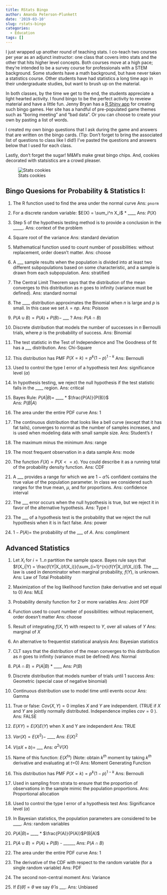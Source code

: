 ```yaml
---
title: RStats Bingo
author: Amanda Peterson-Plunkett
date: '2019-03-10'
slug: rstats-bingo
categories:
  - Education
tags: []
---
```


I just wrapped up another round of teaching stats. I co-teach two courses per year as an adjunct instructor: one class that covers intro stats and the other that hits higher level concepts. Both courses move at a high pace; they're intended to be a survey course for professionals with a STEM background. Some students have a math background, but have never taken a statistics course. Other students have had statistics a long time ago in their undergraduate studies, but want to brush up on the material. 

In both classes, by the time we get to the end, the students appreciate a light hearted activity. I found bingo to be the perfect activity to reveiew material and have a little fun. Jenny Bryan has a [R Shiny app](https://daattali.com/shiny/bingo/) for creating such bingo games. Her site has a handful of pre-populated game themes such as "boring meeting" and "bad data". Or you can choose to create your own by pasting a list of words. 

I created my own bingo questions that I ask during the game and answers that are written on the bingo cards. (Tip: Don't forget to bring the associated list of questions to class like I did!) I've pasted the questions and answers below that I used for each class. 

Lastly, don't forget the sugar! M&M's make great bingo chips. And, cookies decorated with statsistics are a crowd pleaser.

![Stats cookies](/post/2019-03-09-rstats-bingo_files/20190309_094937.jpg)


## Bingo Quesions for Probability & Statistics I:

1. The R function used to find the area under the normal curve
Ans: `pnorm`

2. For a discrete random variable: $E(X) = \sum_i^n X_i$ * ____
Ans: $P(X)$

3. Step 5 of the hypothesis testing method is to provide a conclusion in the _____.
Ans: context of the problem

4. Square root of the variance
Ans: standard deviation

5. Mathematical function used to count number of possibilities: without replacement, order doesn't matter.
Ans: choose

6. A ___ sample results when the population is divided into at least two different subpopulations based on some characteristic, and a sample is drawn from each subpopulation.
Ans: stratified

7. The Central Limit Theorem says that the distribution of the mean converges to this distribution as $n$ goes to infinity (variance must be defined).
Ans: standard normal

8. The ____ distribution approximates the Binomial when $n$ is large and $p$ is small. In this case we set $\lambda=np$.
Ans: Poisson

9. $P(A \cup B) = P(A) + P(B) -$ ___ ?
Ans: $P(A \cap B)$

10. Discrete distribution that models the number of successes in $n$ Bernoulli trials, where $p$ is the probability of success.
Ans: Binomial

11. The test statistic in the Test of Independence and The Goodness of fit has a ___ distribution.
Ans: Chi-Square

12. This distribution has PMF $P(X=k) = p^k(1-p)^{1-k}$ 
Ans: Bernoulli

13. Used to control the type I error of a hypothesis test
Ans: significance level ($\alpha$)

14. In hypothesis testing, we reject the null hypothesis if the test statistic falls in the ____ region.
Ans: critical

15. Bayes Rule: $P(A|B) =$ ____ * $\frac{P(A)}{P(B)}$   
Ans: $P(B|A)$ 

16. The area under the entire PDF curve 
Ans: 1

17. The continuous distribution that looks like a bell curve (except that it has fat tails), converges to normal as the number of samples increases, and is used when modeling data with small sample size.
Ans: Student's $t$

18. The maximum minus the minimum 
Ans: range

19. The most frequent observation in a data sample
Ans: mode

20. The function $F(X) = P(X <= x)$. You could describe it as a running total of the probability density function.
Ans: CDF 

21. A ___ provides a range for which we are $1-\alpha$% confident contains the true value of the population parameter. In class we considered such ranges for the true mean, $\mu$, and for proportions. 
Ans: confidence interval

22. The ___ error occurs when the null hypothesis is true, but we reject it in favor of the alternative hypothesis. 
Ans: Type I

23. The ___ of a hypothesis test is the probability that we reject the null hypothesis when it is in fact false.
Ans: power

24. $1 - P(A) =$ the probability of the ___ of $A$.
Ans: compliment


## Advanced Statistics

1. Let $X_i$ for $i=1..n$ partition the sample space. Bayes rule says that $f(X_i|Y) = \frac{f(Y|X_i)f(X_i)}{\sum_{i=1}^{n}{f(Y|X_i)f(X_i)}$. The ___ law is used in denominator when marginal probability, $f(Y)$, is unknown. 
Ans: Law of Total Probability

2. Maximization of the log likelihood function (take derivative and set equal to 0)
Ans: MLE

3. Probability density function for 2 or more variables
Ans: Joint PDF

4. Function used to count number of possibilities: without replacement, order doesn't matter
Ans: choose

5. Result of integrating $f(X,Y)$ with respect to $Y$, over all values of $Y$ 
Ans: marginal of $X$

6. An alternative to frequentist statistical analysis
Ans: Bayesian statistics

7. CLT says that the distribution of the mean converges to this distribution as $n$ goes to infinity (variance must be defined)
Ans: Normal

8. $P(A \cap B) = P(A | B)$ * ____
Ans: $P(B)$

9. Discrete distribution that models number of trials until 1 success
Ans: Geometric (special case of negative binomial)

10. Continuous distribution use to model time until events occur
Ans: Gamma

11. True or false: $Cov(X,Y)=0$ implies $X$ and $Y$ are independent. (TRUE if $X$ and $Y$ are jointly normally distributed. Independence implies $cov=0$ ).
Ans: FALSE 

12. $E(XY) = E(X)E(Y)$ when X and Y are independent
Ans: TRUE

13. $Var(X) = E(X^2) -$ ____
Ans: $E(X)^2$

14. $V(aX+b) =$ ___
Ans: $a^2V(X)$

15. Name of this function: $E(X^{tx})$ (Note: obtain $k^{th}$ moment by taking $k^{th}$ derivative and evaluating at $t$=0)
Ans: Moment Generating Function 

16. This distribution has PMF $P(X=k)= p^k(1-p)^{1-k}$ 
Ans: Bernoulli

17. Used in sampling from strata to ensure that the proportion of observations in the sample mimic the population proportions.
Ans: Proportional allocation

18. Used to control the type I error of a hypothesis test
Ans: Significance level ($\alpha$)

19. In Bayesian statistics, the population parameters are considered to be ____.
Ans: random variables

20. $P(A | B) =$ ____ * $\frac{P(A)}{P(A)}
$P(B|A)$ 

21.  $P(A \cup B) = P(A) + P(B)$ - ______
Ans: $P(A \cap B)$

22. The area under the entire PDF curve
Ans: 1

23. The derivative of the CDF with respect to the random variable (for a single random variable)
Ans: PDF

24. The second non-central moment
Ans: Variance

25. If $E(\hat{\theta}) = \theta$  we say $\hat{\theta}$ is ___.
Ans: Unbiased





